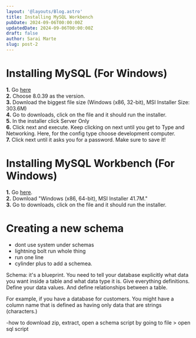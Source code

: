 ```yaml
---
layout: '@layouts/Blog.astro'
title: Installing MySQL Workbench
pubDate: 2024-09-06T00:00:00Z 
updatedDate: 2024-09-06T00:00:00Z 
draft: false
author: Sarai Marte
slug: post-2
---
```


# Installing MySQL (For Windows)

**1.** Go <a href = "https://dev.mysql.com/downloads/installer/">here</a>   
**2.** Choose 8.0.39 as the version.  
**3.** Download the biggest file size (Windows (x86, 32-bit), MSI Installer Size: 303.6M)  
**4.** Go to downloads, click on the file and it should run the installer.   
**5.** In the installer click Server Only  
**6.** Click next and execute. Keep clicking on next until you get to Type and Networking. Here, for the config type choose development computer.   
**7.** Click next until it asks you for a password. Make sure to save it!

# Installing MySQL Workbench (For Windows)

**1.** Go <a href = "https://dev.mysql.com/downloads/workbench/">here</a>.  
**2.** Download "Windows (x86, 64-bit), MSI Installer 41.7M."  
**3.** Go to downloads, click on the file and it should run the installer.     

# Creating a new schema
- dont use system under schemas 
- lightning bolt run whole thing 
- run one line
- cylinder plus to add a schemea.

Schema: it's a blueprint. You need to tell your database explicitly what data you want inside a table and what data type it is. Give everything definitions. Define your data values.  And define relationships between a table.

For example, if you have a database for customers. You might have a column name that is defined as having only data that are strings (characters.)

-how to download zip, extract,  open a schema script by going to file > open sql script